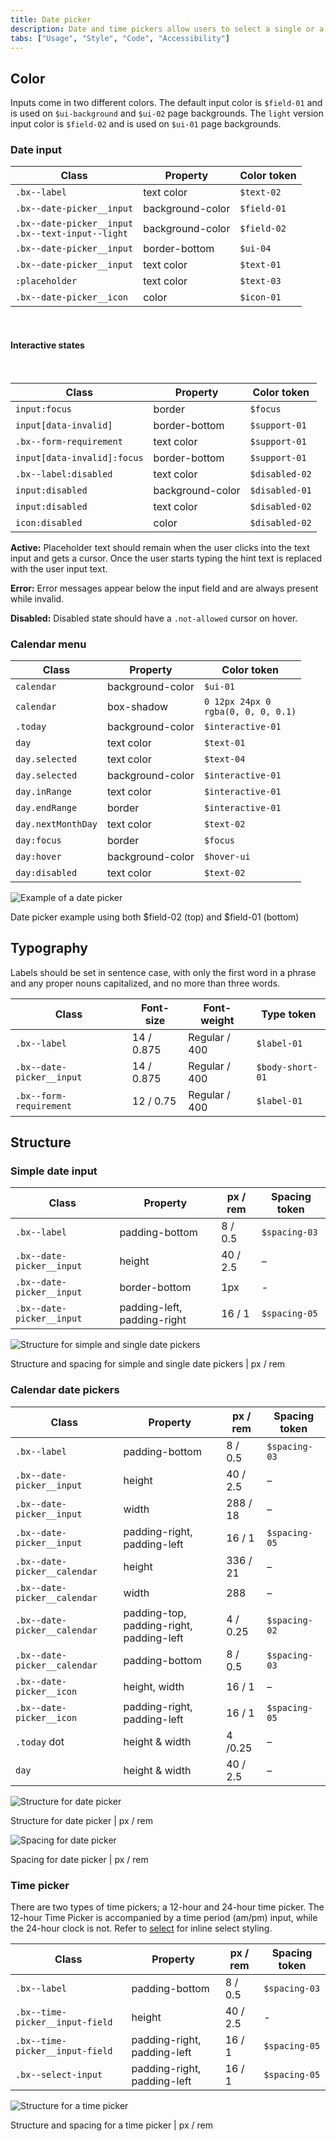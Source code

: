 ```yaml
---
title: Date picker
description: Date and time pickers allow users to select a single or a range of dates and times.
tabs: ["Usage", "Style", "Code", "Accessibility"]
---
```


## Color

Inputs come in two different colors. The default input color is `$field-01` and is used on `$ui-background` and `$ui-02` page backgrounds. The `light` version input color is `$field-02` and is used on `$ui-01` page backgrounds.

### Date input

| Class                                                    | Property         | Color token |
| -------------------------------------------------------- | ---------------- | ----------- |
| `.bx--label`                                             | text color       | `$text-02`  |
| `.bx--date-picker__input`                                | background-color | `$field-01` |
| `.bx--date-picker__input` <br/> `.bx--text-input--light` | background-color | `$field-02` |
| `.bx--date-picker__input`                                | border-bottom    | `$ui-04`    |
| `.bx--date-picker__input`                                | text color       | `$text-01`  |
| `:placeholder`                                           | text color       | `$text-03`  |
| `.bx--date-picker__icon`                                 | color            | `$icon-01`  |

<br />

#### Interactive states

<br />

| Class                       | Property         | Color token    |
| --------------------------- | ---------------- | -------------- |
| `input:focus`               | border           | `$focus`       |
| `input[data-invalid]`       | border-bottom    | `$support-01`  |
| `.bx--form-requirement`     | text color       | `$support-01`  |
| `input[data-invalid]:focus` | border-bottom    | `$support-01`  |
| `.bx--label:disabled`       | text color       | `$disabled-02` |
| `input:disabled`            | background-color | `$disabled-01` |
| `input:disabled`            | text color       | `$disabled-02` |
| `icon:disabled`             | color            | `$disabled-02` |

**Active:** Placeholder text should remain when the user clicks into the text input and gets a cursor. Once the user starts typing the hint text is replaced with the user input text.

**Error:** Error messages appear below the input field and are always present while invalid.

**Disabled:** Disabled state should have a `.not-allowed` cursor on hover.

### Calendar menu

| Class              | Property         | Color token                                |
| ------------------ | ---------------- | ------------------------------------------ |
| `calendar`         | background-color | `$ui-01`                                   |
| `calendar`         | box-shadow       | `0 12px 24px 0` <br/> `rgba(0, 0, 0, 0.1)` |
| `.today`           | background-color | `$interactive-01`                          |
| `day`              | text color       | `$text-01`                                 |
| `day.selected`     | text color       | `$text-04`                                 |
| `day.selected`     | background-color | `$interactive-01`                          |
| `day.inRange`      | text color       | `$interactive-01`                          |
| `day.endRange`     | border           | `$interactive-01`                          |
| `day.nextMonthDay` | text color       | `$text-02`                                 |
| `day:focus`        | border           | `$focus`                                   |
| `day:hover`        | background-color | `$hover-ui`                                |
| `day:disabled`     | text color       | `$text-02`                                 |

<div className="image--fixed">

![Example of a date picker](images/date-picker-style-1.png)

</div>

<Caption>
  Date picker example using both $field-02 (top) and $field-01 (bottom)
</Caption>

## Typography

Labels should be set in sentence case, with only the first word in a phrase and any proper nouns capitalized, and no more than three words.

| Class                     | Font-size  | Font-weight   | Type token       |
| ------------------------- | ---------- | ------------- | ---------------- |
| `.bx--label`              | 14 / 0.875 | Regular / 400 | `$label-01`      |
| `.bx--date-picker__input` | 14 / 0.875 | Regular / 400 | `$body-short-01` |
| `.bx--form-requirement`   | 12 / 0.75  | Regular / 400 | `$label-01`      |

## Structure

### Simple date input

| Class                     | Property                    | px / rem | Spacing token |
| ------------------------- | --------------------------- | -------- | ------------- |
| `.bx--label`              | padding-bottom              | 8 / 0.5  | `$spacing-03` |
| `.bx--date-picker__input` | height                      | 40 / 2.5 | –             |
| `.bx--date-picker__input` | border-bottom               | 1px      | -             |
| `.bx--date-picker__input` | padding-left, padding-right | 16 / 1   | `$spacing-05` |

<div className="image--fixed">

![Structure for simple and single date pickers](images/date-picker-style-4.png)

</div>

<Caption>
  Structure and spacing for simple and single date pickers | px / rem
</Caption>

### Calendar date pickers

| Class                        | Property                                 | px / rem | Spacing token |
| ---------------------------- | ---------------------------------------- | -------- | ------------- |
| `.bx--label`                 | padding-bottom                           | 8 / 0.5  | `$spacing-03` |
| `.bx--date-picker__input`    | height                                   | 40 / 2.5 | –             |
| `.bx--date-picker__input`    | width                                    | 288 / 18 | –             |
| `.bx--date-picker__input`    | padding-right, padding-left              | 16 / 1   | `$spacing-05` |
| `.bx--date-picker__calendar` | height                                   | 336 / 21 | –             |
| `.bx--date-picker__calendar` | width                                    | 288      | –             |
| `.bx--date-picker__calendar` | padding-top, padding-right, padding-left | 4 / 0.25 | `$spacing-02` |
| `.bx--date-picker__calendar` | padding-bottom                           | 8 / 0.5  | `$spacing-03` |
| `.bx--date-picker__icon`     | height, width                            | 16 / 1   | –             |
| `.bx--date-picker__icon`     | padding-right, padding-left              | 16 / 1   | `$spacing-05` |
| `.today` dot                 | height & width                           | 4 /0.25  | –             |
| `day`                        | height & width                           | 40 / 2.5 | –             |

<div className="image--fixed">

![Structure for date picker](images/date-picker-style-2.png)

</div>

<Caption>Structure for date picker | px / rem</Caption>

<div className="image--fixed">

![Spacing for date picker](images/date-picker-style-3.png)

</div>

<Caption>Spacing for date picker | px / rem</Caption>

### Time picker

There are two types of time pickers; a 12-hour and 24-hour time picker. The 12-hour Time Picker is accompanied by a time period (am/pm) input, while the 24-hour clock is not. Refer to [select](/components/select/code) for inline select styling.

| Class                           | Property                    | px / rem | Spacing token |
| ------------------------------- | --------------------------- | -------- | ------------- |
| `.bx--label`                    | padding-bottom              | 8 / 0.5  | `$spacing-03` |
| `.bx--time-picker__input-field` | height                      | 40 / 2.5 | -             |
| `.bx--time-picker__input-field` | padding-right, padding-left | 16 / 1   | `$spacing-05` |
| `.bx--select-input`             | padding-right, padding-left | 16 / 1   | `$spacing-05` |

<div className="image--fixed">

![Structure for a time picker](images/time-picker-style-1.png)

</div>

<Caption>Structure and spacing for a time picker | px / rem</Caption>
